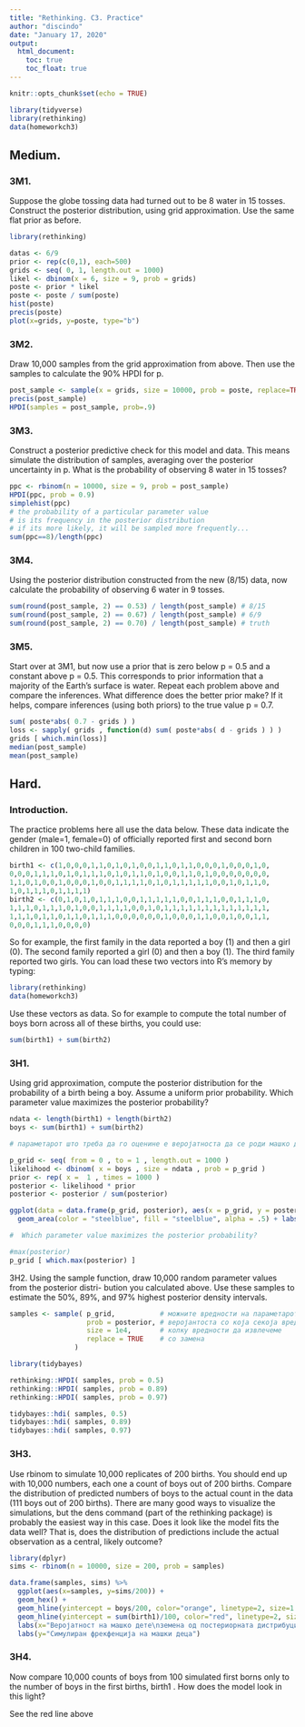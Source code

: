 ```yaml
---
title: "Rethinking. C3. Practice"
author: "discindo"
date: "January 17, 2020"
output: 
  html_document:
    toc: true
    toc_float: true
---
```


```r
knitr::opts_chunk$set(echo = TRUE)
```

```r
library(tidyverse)
library(rethinking)
data(homeworkch3)
```


## Medium.

### 3M1. 
Suppose the globe tossing data had turned out to be 8 water in 15 tosses. Construct the posterior distribution, using grid approximation. Use the same flat prior as before.

```r
library(rethinking)

datas <- 6/9
prior <- rep(c(0,1), each=500)
grids <- seq( 0, 1, length.out = 1000)
likel <- dbinom(x = 6, size = 9, prob = grids)
poste <- prior * likel
poste <- poste / sum(poste)
hist(poste)
precis(poste)
plot(x=grids, y=poste, type="b")
```

### 3M2. 
Draw 10,000 samples from the grid approximation from above. Then use the samples to calculate the 90% HPDI for p.

```r
post_sample <- sample(x = grids, size = 10000, prob = poste, replace=TRUE)
precis(post_sample)
HPDI(samples = post_sample, prob=.9)
```

### 3M3. 
Construct a posterior predictive check for this model and data. This means simulate the distribution of samples, averaging over the posterior uncertainty in p. What is the probability of observing 8 water in 15 tosses?

```r
ppc <- rbinom(n = 10000, size = 9, prob = post_sample)
HPDI(ppc, prob = 0.9)
simplehist(ppc)
# the probability of a particular parameter value 
# is its frequency in the posterior distribution
# if its more likely, it will be sampled more frequently... 
sum(ppc==8)/length(ppc)
```


### 3M4.
Using the posterior distribution constructed from the new (8/15) data, now calculate the probability of observing 6 water in 9 tosses.

```r
sum(round(post_sample, 2) == 0.53) / length(post_sample) # 8/15
sum(round(post_sample, 2) == 0.67) / length(post_sample) # 6/9
sum(round(post_sample, 2) == 0.70) / length(post_sample) # truth
```

### 3M5. 
Start over at 3M1, but now use a prior that is zero below p = 0.5 and a constant above p = 0.5. This corresponds to prior information that a majority of the Earth’s surface is water. Repeat each problem above and compare the inferences. What difference does the better prior make? If it helps, compare inferences (using both priors) to the true value p = 0.7.

```r
sum( poste*abs( 0.7 - grids ) )
loss <- sapply( grids , function(d) sum( poste*abs( d - grids ) ) )
grids [ which.min(loss)]
median(post_sample)
mean(post_sample)
```

## Hard.

### Introduction. 
The practice problems here all use the data below. These data indicate the gender
(male=1, female=0) of officially reported first and second born children in 100 two-child families.

```r
birth1 <- c(1,0,0,0,1,1,0,1,0,1,0,0,1,1,0,1,1,0,0,0,1,0,0,0,1,0,
0,0,0,1,1,1,0,1,0,1,1,1,0,1,0,1,1,0,1,0,0,1,1,0,1,0,0,0,0,0,0,0,
1,1,0,1,0,0,1,0,0,0,1,0,0,1,1,1,1,0,1,0,1,1,1,1,1,0,0,1,0,1,1,0,
1,0,1,1,1,0,1,1,1,1)
birth2 <- c(0,1,0,1,0,1,1,1,0,0,1,1,1,1,1,0,0,1,1,1,0,0,1,1,1,0,
1,1,1,0,1,1,1,0,1,0,0,1,1,1,1,0,0,1,0,1,1,1,1,1,1,1,1,1,1,1,1,1,
1,1,1,0,1,1,0,1,1,0,1,1,1,0,0,0,0,0,0,1,0,0,0,1,1,0,0,1,0,0,1,1,
0,0,0,1,1,1,0,0,0,0)
```

So for example, the first family in the data reported a boy (1) and then a girl (0). The second family reported a girl (0) and then a boy (1). The third family reported two girls. You can load these two vectors into R’s memory by typing:

```r
library(rethinking)
data(homeworkch3)
```

Use these vectors as data. So for example to compute the total number of boys born across all of these births, you could use:

```r
sum(birth1) + sum(birth2)
```

### 3H1. 
Using grid approximation, compute the posterior distribution for the probability of a birth
being a boy. Assume a uniform prior probability. Which parameter value maximizes the posterior
probability?

```r
ndata <- length(birth1) + length(birth2)
boys <- sum(birth1) + sum(birth2)
```

```r
# параметарот што треба да го оценине е веројатноста да се роди машко дете

p_grid <- seq( from = 0 , to = 1 , length.out = 1000 )
likelihood <- dbinom( x = boys , size = ndata , prob = p_grid )
prior <- rep( x =  1 , times = 1000 )
posterior <- likelihood * prior 
posterior <- posterior / sum(posterior) 
```

```r
ggplot(data = data.frame(p_grid, posterior), aes(x = p_grid, y = posterior)) +
  geom_area(color = "steelblue", fill = "steelblue", alpha = .5) + labs(x = "параметар", y = "веројатност")
```

```r
#  Which parameter value maximizes the posterior probability?

#max(posterior)
p_grid [ which.max(posterior) ]
```

3H2. Using the sample function, draw 10,000 random parameter values from the posterior distri-
bution you calculated above. Use these samples to estimate the 50%, 89%, and 97% highest posterior density intervals.

```r
samples <- sample( p_grid,           # можните вредности на параметарот
                   prob = posterior, # веројантоста со која секоја вредност ќе биде извлечена
                   size = 1e4,       # колку вредности да извлечеме
                   replace = TRUE    # со замена 
                )
```

```r
library(tidybayes)

rethinking::HPDI( samples, prob = 0.5)
rethinking::HPDI( samples, prob = 0.89)
rethinking::HPDI( samples, prob = 0.97)

tidybayes::hdi( samples, 0.5)
tidybayes::hdi( samples, 0.89)
tidybayes::hdi( samples, 0.97)
```

### 3H3. 
Use rbinom to simulate 10,000 replicates of 200 births. You should end up with 10,000 numbers, each one a count of boys out of 200 births. Compare the distribution of predicted numbers of boys to the actual count in the data (111 boys out of 200 births). There are many good ways to visualize the simulations, but the dens command (part of the rethinking package) is probably the easiest way in this case. Does it look like the model fits the data well? That is, does the distribution of predictions include the actual observation as a central, likely outcome?


```r
library(dplyr)
sims <- rbinom(n = 10000, size = 200, prob = samples)

data.frame(samples, sims) %>% 
  ggplot(aes(x=samples, y=sims/200)) + 
  geom_hex() +
  geom_hline(yintercept = boys/200, color="orange", linetype=2, size=1.4) +
  geom_hline(yintercept = sum(birth1)/100, color="red", linetype=2, size=1.4) +
  labs(x="Веројатност на машко дете\nземена од постериорната дистрибуција") +
  labs(y="Симулиран фрекфенција на машки деца")
```

### 3H4. 

Now compare 10,000 counts of boys from 100 simulated first borns only to the number of boys
in the first births, birth1 . How does the model look in this light?

See the red line above